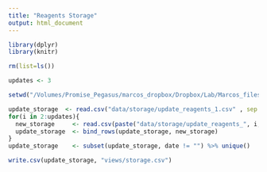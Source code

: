 ```yaml
---
title: "Reagents Storage"
output: html_document
---
```


<!-- Load libraries --> 
```r
library(dplyr)
library(knitr)
```
<!-- Clean --> 
```r
rm(list=ls())
```

```r
updates <- 3
```

<!-- Set the working directory -->
```r
setwd("/Volumes/Promise_Pegasus/marcos_dropbox/Dropbox/Lab/Marcos_files/Organization/reagents_marcos")
```

<!-- update reagents -->
```r
update_storage  <- read.csv("data/storage/update_reagents_1.csv" , sep = ";", header = TRUE, stringsAsFactors=FALSE)
for(i in 2:updates){
  new_storage     <- read.csv(paste("data/storage/update_reagents_", i, ".csv", sep=""), sep = ";", header = TRUE, stringsAsFactors=FALSE)
  update_storage  <- bind_rows(update_storage, new_storage)
}
update_storage    <- subset(update_storage, date != "") %>% unique()

```

```r
write.csv(update_storage, "views/storage.csv")
```

```r

```


